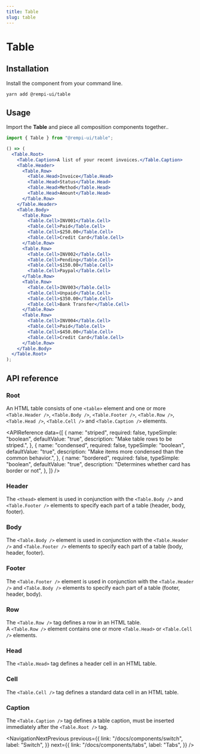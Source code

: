 ```yaml
---
title: Table
slug: table
---
```


# Table

<Description text="A responsive table component." />

<SelectVersion />

<PreviewComponent name="table" />

## Installation

Install the component from your command line.

```bash
yarn add @rempi-ui/table
```

## Usage

Import the <strong>Table</strong> and piece all composition components together..

```jsx
import { Table } from "@rempi-ui/table";

() => (
  <Table.Root>
    <Table.Caption>A list of your recent invoices.</Table.Caption>
    <Table.Header>
      <Table.Row>
        <Table.Head>Invoice</Table.Head>
        <Table.Head>Status</Table.Head>
        <Table.Head>Method</Table.Head>
        <Table.Head>Amount</Table.Head>
      </Table.Row>
    </Table.Header>
    <Table.Body>
      <Table.Row>
        <Table.Cell>INV001</Table.Cell>
        <Table.Cell>Paid</Table.Cell>
        <Table.Cell>$250.00</Table.Cell>
        <Table.Cell>Credit Card</Table.Cell>
      </Table.Row>
      <Table.Row>
        <Table.Cell>INV002</Table.Cell>
        <Table.Cell>Pending</Table.Cell>
        <Table.Cell>$150.00</Table.Cell>
        <Table.Cell>Paypal</Table.Cell>
      </Table.Row>
      <Table.Row>
        <Table.Cell>INV003</Table.Cell>
        <Table.Cell>Unpaid</Table.Cell>
        <Table.Cell>$350.00</Table.Cell>
        <Table.Cell>Bank Transfer</Table.Cell>
      </Table.Row>
      <Table.Row>
        <Table.Cell>INV004</Table.Cell>
        <Table.Cell>Paid</Table.Cell>
        <Table.Cell>$450.00</Table.Cell>
        <Table.Cell>Credit Card</Table.Cell>
      </Table.Row>
    </Table.Body>
  </Table.Root>
);
```

## API reference

### Root

An HTML table consists of one `<table>` element and one or more `<Table.Header />`, `<Table.Body />`, `<Table.Footer />`, `<Table.Row />`, `<Table.Head />`, `<Table.Cell />` and `<Table.Caption />` elements.

<APIReference
  data={[
    {
      name: "striped",
      required: false,
      typeSimple: "boolean",
      defaultValue: "true",
      description: "Make table rows to be striped.",
    },
    {
      name: "condensed",
      required: false,
      typeSimple: "boolean",
      defaultValue: "true",
      description: "Make items more condensed than the common behavior.",
    },
    {
      name: "bordered",
      required: false,
      typeSimple: "boolean",
      defaultValue: "true",
      description: "Determines whether card has border or not",
    },
  ]}
/>

### Header

The `<thead>` element is used in conjunction with the `<Table.Body />` and `<Table.Footer />` elements to specify each part of a table (header, body, footer).

### Body

The `<Table.Body />` element is used in conjunction with the `<Table.Header />` and `<Table.Footer />` elements to specify each part of a table (body, header, footer).

### Footer

The `<Table.Footer />` element is used in conjunction with the `<Table.Header />` and `<Table.Body />` elements to specify each part of a table (footer, header, body).

### Row

The `<Table.Row />` tag defines a row in an HTML table. <br />
A `<Table.Row />` element contains one or more `<Table.Head>` or `<Table.Cell />` elements.

### Head

The `<Table.Head>` tag defines a header cell in an HTML table.

### Cell

The `<Table.Cell />` tag defines a standard data cell in an HTML table.

### Caption

The `<Table.Caption />` tag defines a table caption, must be inserted immediately after the `<Table.Root />` tag.

<NavigationNextPrevious
  previous={{
    link: "/docs/components/switch",
    label: "Switch",
  }}
  next={{
    link: "/docs/components/tabs",
    label: "Tabs",
  }}
/>

<EditThisPage url="components/en-US/table/1.0.1.mdx" />

